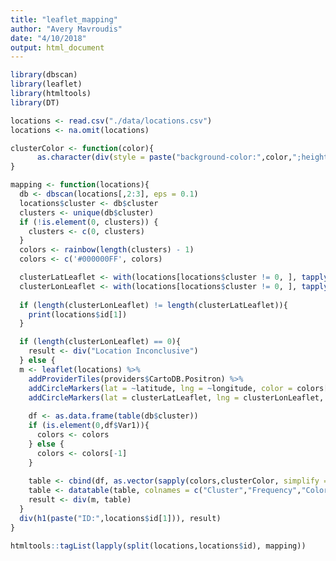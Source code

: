 ```yaml
---
title: "leaflet_mapping"
author: "Avery Mavroudis"
date: "4/10/2018"
output: html_document
---
```

```r
library(dbscan)
library(leaflet)
library(htmltools)
library(DT)

locations <- read.csv("./data/locations.csv")
locations <- na.omit(locations)

clusterColor <- function(color){
      as.character(div(style = paste("background-color:",color,";height:15px;width:15px")))
}

mapping <- function(locations){
  db <- dbscan(locations[,2:3], eps = 0.1)
  locations$cluster <- db$cluster
  clusters <- unique(db$cluster)
  if (!is.element(0, clusters)) {
    clusters <- c(0, clusters)
  }
  colors <- rainbow(length(clusters) - 1)
  colors <- c('#000000FF', colors)

  clusterLatLeaflet <- with(locations[locations$cluster != 0, ], tapply(latitude, cluster, mean))
  clusterLonLeaflet <- with(locations[locations$cluster != 0, ], tapply(longitude, cluster, mean))
  
  if (length(clusterLonLeaflet) != length(clusterLatLeaflet)){
    print(locations$id[1])
  }

  if (length(clusterLonLeaflet) == 0){
    result <- div("Location Inconclusive")
  } else {
  m <- leaflet(locations) %>%
    addProviderTiles(providers$CartoDB.Positron) %>%
    addCircleMarkers(lat = ~latitude, lng = ~longitude, color = colors[locations$cluster + 1L], stroke = FALSE) %>%
    addCircleMarkers(lat = clusterLatLeaflet, lng = clusterLonLeaflet, color = colors[-1], stroke = FALSE, radius = 50, fillOpacity = 0.3)
  
    df <- as.data.frame(table(db$cluster)) 
    if (is.element(0,df$Var1)){
      colors <- colors
    } else {
      colors <- colors[-1]
    }
    
    table <- cbind(df, as.vector(sapply(colors,clusterColor, simplify = "array")))
    table <- datatable(table, colnames = c("Cluster","Frequency","Color"), rownames= FALSE, escape = FALSE)
    result <- div(m, table)
  }
  div(h1(paste("ID:",locations$id[1])), result)
} 

htmltools::tagList(lapply(split(locations,locations$id), mapping))

```